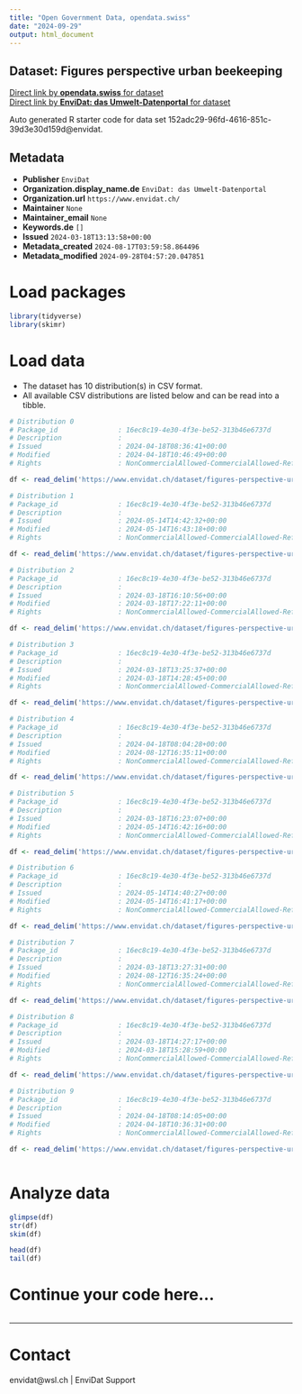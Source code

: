 ```yaml
---
title: "Open Government Data, opendata.swiss"
date: "2024-09-29"
output: html_document
---
```


## Dataset: Figures perspective urban beekeeping



[Direct link by **opendata.swiss** for dataset](https://opendata.swiss/de/dataset/figures-perspective-urban-beekeeping)<br>
[Direct link by **EnviDat: das Umwelt-Datenportal** for dataset](https://www.envidat.ch/#/metadata/figures-perspective-urban-beekeeping)

Auto generated R starter code for data set 152adc29-96fd-4616-851c-39d3e30d159d@envidat.

## Metadata

- **Publisher** `EnviDat`
- **Organization.display_name.de** `EnviDat: das Umwelt-Datenportal`
- **Organization.url** `https://www.envidat.ch/`
- **Maintainer** `None`
- **Maintainer_email** `None`
- **Keywords.de** `[]`
- **Issued** `2024-03-18T13:13:58+00:00`
- **Metadata_created** `2024-08-17T03:59:58.864496`
- **Metadata_modified** `2024-09-28T04:57:20.047851`


# Load packages

```r

library(tidyverse)
library(skimr)

```

# Load data

-   The dataset has 10 distribution(s) in CSV format.
-   All available CSV distributions are listed below and can be read into a tibble.

```r

# Distribution 0
# Package_id               : 16ec8c19-4e30-4f3e-be52-313b46e6737d
# Description              : 
# Issued                   : 2024-04-18T08:36:41+00:00
# Modified                 : 2024-04-18T10:46:49+00:00
# Rights                   : NonCommercialAllowed-CommercialAllowed-ReferenceNotRequired

df <- read_delim('https://www.envidat.ch/dataset/figures-perspective-urban-beekeeping/resource/1362115c-fced-4573-af08-2923b1fcfe5c')

# Distribution 1
# Package_id               : 16ec8c19-4e30-4f3e-be52-313b46e6737d
# Description              : 
# Issued                   : 2024-05-14T14:42:32+00:00
# Modified                 : 2024-05-14T16:43:18+00:00
# Rights                   : NonCommercialAllowed-CommercialAllowed-ReferenceNotRequired

df <- read_delim('https://www.envidat.ch/dataset/figures-perspective-urban-beekeeping/resource/979f7e0b-d069-4f73-8978-da6a25021681')

# Distribution 2
# Package_id               : 16ec8c19-4e30-4f3e-be52-313b46e6737d
# Description              : 
# Issued                   : 2024-03-18T16:10:56+00:00
# Modified                 : 2024-03-18T17:22:11+00:00
# Rights                   : NonCommercialAllowed-CommercialAllowed-ReferenceNotRequired

df <- read_delim('https://www.envidat.ch/dataset/figures-perspective-urban-beekeeping/resource/40fc5176-f9bd-4406-bdaa-ec5777d59bc7')

# Distribution 3
# Package_id               : 16ec8c19-4e30-4f3e-be52-313b46e6737d
# Description              : 
# Issued                   : 2024-03-18T13:25:37+00:00
# Modified                 : 2024-03-18T14:28:45+00:00
# Rights                   : NonCommercialAllowed-CommercialAllowed-ReferenceNotRequired

df <- read_delim('https://www.envidat.ch/dataset/figures-perspective-urban-beekeeping/resource/5ba02a31-5914-4bba-ad65-58cb93030b07')

# Distribution 4
# Package_id               : 16ec8c19-4e30-4f3e-be52-313b46e6737d
# Description              : 
# Issued                   : 2024-04-18T08:04:28+00:00
# Modified                 : 2024-08-12T16:35:11+00:00
# Rights                   : NonCommercialAllowed-CommercialAllowed-ReferenceNotRequired

df <- read_delim('https://www.envidat.ch/dataset/figures-perspective-urban-beekeeping/resource/bb5d9722-2054-4cf3-8c14-8233f78c367a')

# Distribution 5
# Package_id               : 16ec8c19-4e30-4f3e-be52-313b46e6737d
# Description              : 
# Issued                   : 2024-03-18T16:23:07+00:00
# Modified                 : 2024-05-14T16:42:16+00:00
# Rights                   : NonCommercialAllowed-CommercialAllowed-ReferenceNotRequired

df <- read_delim('https://www.envidat.ch/dataset/figures-perspective-urban-beekeeping/resource/7ab40a8e-a8b5-45e0-a56c-b3ef34373ed9')

# Distribution 6
# Package_id               : 16ec8c19-4e30-4f3e-be52-313b46e6737d
# Description              : 
# Issued                   : 2024-05-14T14:40:27+00:00
# Modified                 : 2024-05-14T16:41:17+00:00
# Rights                   : NonCommercialAllowed-CommercialAllowed-ReferenceNotRequired

df <- read_delim('https://www.envidat.ch/dataset/figures-perspective-urban-beekeeping/resource/5f514458-36af-4c5c-a3b2-fefe670ebdb3')

# Distribution 7
# Package_id               : 16ec8c19-4e30-4f3e-be52-313b46e6737d
# Description              : 
# Issued                   : 2024-03-18T13:27:31+00:00
# Modified                 : 2024-08-12T16:35:24+00:00
# Rights                   : NonCommercialAllowed-CommercialAllowed-ReferenceNotRequired

df <- read_delim('https://www.envidat.ch/dataset/figures-perspective-urban-beekeeping/resource/7a0a508a-5b79-4eb6-810d-d75c7aac1ea4')

# Distribution 8
# Package_id               : 16ec8c19-4e30-4f3e-be52-313b46e6737d
# Description              : 
# Issued                   : 2024-03-18T14:27:17+00:00
# Modified                 : 2024-03-18T15:28:59+00:00
# Rights                   : NonCommercialAllowed-CommercialAllowed-ReferenceNotRequired

df <- read_delim('https://www.envidat.ch/dataset/figures-perspective-urban-beekeeping/resource/a5320430-d384-4451-8cd7-5dfc49a9b427')

# Distribution 9
# Package_id               : 16ec8c19-4e30-4f3e-be52-313b46e6737d
# Description              : 
# Issued                   : 2024-04-18T08:14:05+00:00
# Modified                 : 2024-04-18T10:36:31+00:00
# Rights                   : NonCommercialAllowed-CommercialAllowed-ReferenceNotRequired

df <- read_delim('https://www.envidat.ch/dataset/figures-perspective-urban-beekeeping/resource/efd9c5a4-9b8f-4473-b5c6-c6c6c65c22c5')



```

# Analyze data

```r

glimpse(df)
str(df)
skim(df)

head(df)
tail(df)

```

# Continue your code here...

```r

```

------------------------------------------------------------------------

# Contact

envidat@wsl.ch | EnviDat Support
